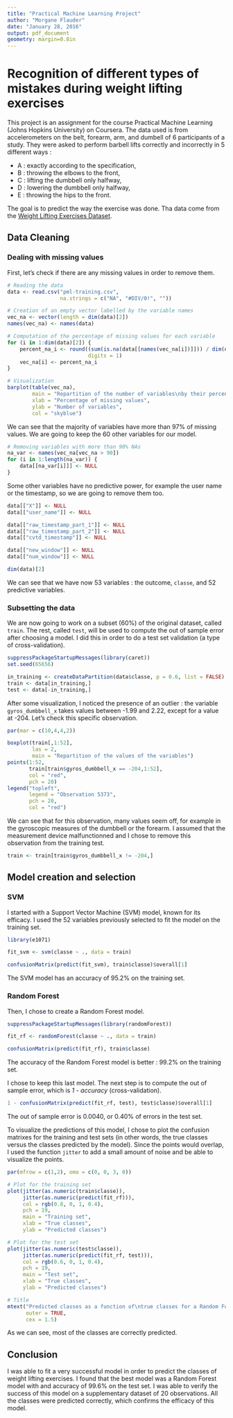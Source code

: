 ```yaml
---
title: "Practical Machine Learning Project"
author: "Morgane Flauder"
date: "January 28, 2016"
output: pdf_document
geometry: margin=0.8in
---
```


# Recognition of different types of mistakes during weight lifting exercises

This project is an assignment for the course Practical Machine Learning (Johns Hopkins University) on Coursera. The data used is from accelerometers on the belt, forearm, arm, and dumbell of 6 participants of a study. They were asked to perform barbell lifts correctly and incorrectly in 5 different ways :

- A : exactly according to the specification,
- B : throwing the elbows to the front,
- C : lifting the dumbbell only halfway,
- D : lowering the dumbbell only halfway,
- E : throwing the hips to the front.

The goal is to predict the way the exercise was done. Tha data come from the [Weight Lifting Exercises Dataset](http://groupware.les.inf.puc-rio.br/har#weight_lifting_exercises).

## Data Cleaning

### Dealing with missing values

First, let's check if there are any missing values in order to remove them.

```r
# Reading the data
data <- read.csv("pml-training.csv", 
                 na.strings = c("NA", "#DIV/0!", ""))

# Creation of an empty vector labelled by the variable names
vec_na <- vector(length = dim(data)[2])
names(vec_na) <- names(data)

# Computation of the percentage of missing values for each variable
for (i in 1:dim(data)[2]) {
    percent_na_i <- round((sum(is.na(data[[names(vec_na[i])]])) / dim(data)[1]) * 100, 
                          digits = 1)
    vec_na[i] <- percent_na_i
}

# Visualization
barplot(table(vec_na),
        main = "Repartition of the number of variables\nby their percentage of missing values",
        xlab = "Percentage of missing values",
        ylab = "Number of variables",
        col = "skyblue")
```

We can see that the majority of variables have more than 97% of missing values. We are going to keep the 60 other variables for our model.

```r
# Removing variables with more than 90% NAs
na_var <- names(vec_na[vec_na > 90])
for (i in 1:length(na_var)) {
    data[[na_var[i]]] <- NULL
}
```

Some other variables have no predictive power, for example the user name or the timestamp, so we are going to remove them too.

```r
data[["X"]] <- NULL
data[["user_name"]] <- NULL

data[["raw_timestamp_part_1"]] <- NULL
data[["raw_timestamp_part_2"]] <- NULL
data[["cvtd_timestamp"]] <- NULL

data[["new_window"]] <- NULL
data[["num_window"]] <- NULL

dim(data)[2]
```

We can see that we have now 53 variables : the outcome, `classe`, and 52 predictive variables.

### Subsetting the data

We are now going to work on a subset (60%) of the original dataset, called `train`. The rest, called `test`, will be used to compute the out of sample error after choosing a model. I did this in order to do a test set validation (a type of cross-validation).

```r
suppressPackageStartupMessages(library(caret))
set.seed(65656)

in_training <- createDataPartition(data$classe, p = 0.6, list = FALSE)
train <- data[in_training,]
test <- data[-in_training,]
```

After some visualization, I noticed the presence of an outlier : the variable `gyros_dumbbell_x` takes values between -1.99 and 2.22, except for a value at -204. Let's check this specific observation.

```r
par(mar = c(10,4,4,2))

boxplot(train[,1:52], 
        las = 2,
        main = "Repartition of the values of the variables")
points(1:52, 
       train[train$gyros_dumbbell_x == -204,1:52], 
       col = "red", 
       pch = 20)
legend("topleft",
       legend = "Observation 5373",
       pch = 20,
       col = "red")
```

We can see that for this observation, many values seem off, for example in the gyroscopic measures of the dumbbell or the forearm. I assumed that the measurement device malfunctionned and I chose to remove this observation from the training test.

```r
train <- train[train$gyros_dumbbell_x != -204,] 
```

## Model creation and selection

### SVM

I started with a Support Vector Machine (SVM) model, known for its efficacy. I used the 52 variables previously selected to fit the model on the training set.

```r
library(e1071)

fit_svm <- svm(classe ~ ., data = train)

confusionMatrix(predict(fit_svm), train$classe)$overall[1]
```

The SVM model has an accuracy of 95.2% on the training set. 

### Random Forest

Then, I chose to create a Random Forest model.

```r
suppressPackageStartupMessages(library(randomForest))

fit_rf <- randomForest(classe ~ ., data = train)

confusionMatrix(predict(fit_rf), train$classe)
```

The accuracy of the Random Forest model is better : 99.2% on the training set.

I chose to keep this last model. The next step is to compute the out of sample error, which is *1 - accuracy* (cross-validation).

```r
1 - confusionMatrix(predict(fit_rf, test), test$classe)$overall[1]
```

The out of sample error is 0.0040, or 0.40% of errors in the test set.

To visualize the predictions of this model, I chose to plot the confusion matrixes for the training and test sets (in other words, the true classes versus the classes predicted by the model). Since the points would overlap, I used the function `jitter` to add a small amount of noise and be able to visualize the points.

```r
par(mfrow = c(1,2), oma = c(0, 0, 3, 0))

# Plot for the training set
plot(jitter(as.numeric(train$classe)), 
     jitter(as.numeric(predict(fit_rf))), 
     col = rgb(0.8, 0, 1, 0.4), 
     pch = 19,
     main = "Training set",
     xlab = "True classes",
     ylab = "Predicted classes")

# Plot for the test set
plot(jitter(as.numeric(test$classe)), 
     jitter(as.numeric(predict(fit_rf, test))), 
     col = rgb(0.6, 0, 1, 0.4), 
     pch = 19,
     main = "Test set",
     xlab = "True classes",
     ylab = "Predicted classes")

# Title
mtext("Predicted classes as a function of\ntrue classes for a Random Forest model", 
      outer = TRUE,
      cex = 1.5)

```

As we can see, most of the classes are correctly predicted.

## Conclusion

I was able to fit a very successful model in order to predict the classes of weight lifting exercises. I found that the best model was a Random Forest model with and accuracy of 99.6% on the test set. I was able to verify the success of this model on a supplementary dataset of 20 observations. All the classes were predicted correctly, which confirms the efficacy of this model.


